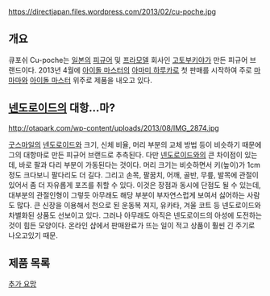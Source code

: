 https://directjapan.files.wordpress.com/2013/02/cu-poche.jpg

== 개요 ==
큐포쉬 Cu-poche는 [[일본]]의 [[피규어]] 및 [[프라모델]] 회사인 [[고토부키야]]가 만든 피규어 브랜드이다.
2013년 4월에 [[아이돌 마스터]]의 [[아마미 하루카]]로 첫 판매를 시작하여 주로 [[마마마]]와 [[아이돌 마스터]] 위주로 제품을 내오고 있다.

== [[넨도로이드]]의 대항...마? ==

http://otapark.com/wp-content/uploads/2013/08/IMG_2874.jpg

[[굿스마일]]의 [[넨도로이드]]와 크기, 신체 비율, 머리 부분의 교체 방법 등이 비슷하기 때문에 그의 대항마로 만든 피규어 브랜드로 추측된다.
다만 [[넨도로이드]]와의 큰 차이점이 있는데, 바로 팔과 다리 부분이 가동된다는 것이다. 머리 크기는 비슷하면서 키(높이)가 1cm정도 크다보니 팔다리도 더 길다. 그리고 손목, 팔꿈치, 어깨, 골반, 무릎, 발목에 관절이 있어서 좀 더 자유롭게 포즈를 취할 수 있다. 이것은 장점과 동시에 단점도 될 수 있는데, 대부분의 관절인형이 그렇듯 아무래도 해당 부분이 부자연스럽게 보여서 싫어하는 사람도 많다. 큰 신장을 이용해서 천으로 된 운동복 져지, 유카타, 겨울 코트 등 넨도로이드와 차별화된 상품도 선보이고 있다.
그러나 아무래도 아직은 넨도로이드의 아성에 도전하는 것이 힘든 모양이다. 온라인 샵에서 판매완료가 뜨는 일이 적고 상품이 훨씬 긴 주기로 나오고있기 때문.


== 제품 목록 ==

[[추가 요망]]

